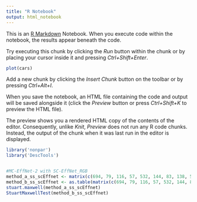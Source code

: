 ---
title: "R Notebook"
output: html_notebook
---

This is an [R Markdown](http://rmarkdown.rstudio.com) Notebook. When you execute code within the notebook, the results appear beneath the code. 

Try executing this chunk by clicking the *Run* button within the chunk or by placing your cursor inside it and pressing *Ctrl+Shift+Enter*. 

```{r}
plot(cars)
```

Add a new chunk by clicking the *Insert Chunk* button on the toolbar or by pressing *Ctrl+Alt+I*.

When you save the notebook, an HTML file containing the code and output will be saved alongside it (click the *Preview* button or press *Ctrl+Shift+K* to preview the HTML file).

The preview shows you a rendered HTML copy of the contents of the editor. Consequently, unlike *Knit*, *Preview* does not run any R code chunks. Instead, the output of the chunk when it was last run in the editor is displayed.

```{r}

library('nonpar')
library('DescTools')


#MC-EffNet-2 with SC-EffNet_RGB
method_a_ss_scEffnet <- matrix(c(694, 79, 116, 57, 532, 144, 83, 138, 557), 3,3)
method_b_ss_scEffnet <- as.table(matrix(c(694, 79, 116, 57, 532, 144, 83, 138, 557), nrow=3))
stuart.maxwell(method_a_ss_scEffnet)
StuartMaxwellTest(method_b_ss_scEffnet)

```
